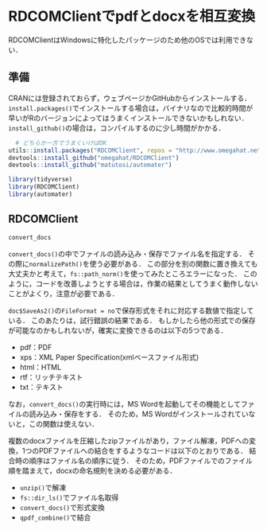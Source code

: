 # RDCOMClientでpdfとdocxを相互変換 {#RDCOMClient}

RDCOMClientはWindowsに特化したパッケージのため他のOSでは利用できない．


## 準備


CRANには登録されておらず，ウェブページかGitHubからインストールする．
`install.packages()`でインストールする場合は，バイナリなので比較的時間が早いがRのバージョンによってはうまくインストールできないかもしれない．
`install_github()`の場合は，コンパイルするのに少し時間がかかる．

```r
  # どちらか一方でうまくいけばOK
utils::install.packages("RDCOMClient", repos = "http://www.omegahat.net/R", type = "win.binary")
devtools::install_github("omegahat/RDCOMClient")
devtools::install_github("matutosi/automater")
```

```r
library(tidyverse)
library(RDCOMClient)
library(automater)
```

## RDCOMClient

```r
convert_docs
```

`convert_docs()`の中でファイルの読み込み・保存でファイル名を指定する．
その際に`normalizePath()`を使う必要がある．
この部分を別の関数に置き換えても大丈夫かと考えて，`fs::path_norm()`を使ってみたところエラーになった．
このように，コードを改善しようとする場合は，作業の結果としてうまく動作しないことがよくり，注意が必要である．

`doc$SaveAs2()`の`FileFormat = no`で保存形式をそれに対応する数値で指定している．
このあたりは，試行錯誤の結果である．
もしかしたら他の形式での保存が可能なのかもしれないが，確実に変換できるのは以下の5つである．

- pdf：PDF
- xps：XML Paper Specification(xmlベースファイル形式)   
- html：HTML   
- rtf：リッチテキスト   
- txt：テキスト   


なお，`convert_docs()`の実行時には，MS Wordを起動してその機能としてファイルの読み込み・保存をする．
そのため，MS Wordがインストールされていないと，この関数は使えない．


複数のdocxファイルを圧縮したzipファイルがあり，ファイル解凍，PDFへの変換，1つのPDFファイルへの結合をするようなコードは以下のとおりである．
結合時の順序はファイル名の順序に従う．
そのため，PDFファイルでのファイル順を踏まえて，docxの命名規則を決める必要がある．

- `unzip()`で解凍   
- `fs::dir_ls()`でファイル名取得   
- `convert_docs()`で形式変換   
- `qpdf_combine()`で結合


<!--
```r
files <- 
  "C:/Users/matu/Desktop" %>%
  fs::dir_ls()
files %>%
  purrr::walk(convert_docs, format = "pdf")
```



### 変換実行
  # https://stackoverflow.com/questions/32846741/convert-pdf-file-to-docx/73720411#73720411
  # https://stackoverflow.com/questions/49113503/how-to-convert-docx-to-pdf


```r
library(RDCOMClient)
wordApp <- COMCreate("Word.Application")
wordApp[["Visible"]] <- TRUE
wordApp[["DisplayAlerts"]] <- FALSE
path_To_PDF_File <- "xxx.pdf"
path_To_Word_File <- "xxx.docx"
doc <- 
  wordApp[["Documents"]]$Open(normalizePath(path_To_PDF_File), 
    ConfirmConversions = FALSE)
doc$SaveAs2(path_To_Word_File)
```

### ラッパー関数

```r
library(RDCOMClient)
pdf2docx <- function(pdf, docx = NULL){
  if(is.null(docx)){
    docx <- paste0(getwd(), sub("pdf", "docx", pdf))
  }
  wordApp <- RDCOMClient::COMCreate("Word.Application")
  wordApp[["Visible"]] <- TRUE
  wordApp[["DisplayAlerts"]] <- FALSE
  doc <- 
    wordApp[["Documents"]]$Open(normalizePath(pdf), ConfirmConversions = FALSE)
  doc$SaveAs2(docx)
  doc$close()
}

wd <- "d:/matu/work/tmp/"
setwd(wd)
path_docx <- function(path_pdf){
  if(grepl("[A-z]:", path_pdf)){
    return(sub("pdf", "docx", path_pdf))
  }
  path <- file.path(getwd(), sub("pdf", "docx", path_pdf))
  return(sub("//", "/", path))
}
testthat::expect_equal(path_docx("a.pdf"                 ), "d:/matu/work/tmp/a.docx"     )
testthat::expect_equal(path_docx("d:/matu/work/tmp/a.pdf"), "d:/matu/work/tmp/a.docx"     )
testthat::expect_equal(path_docx("test/a.pdf"            ), "d:/matu/work/tmp/test/a.docx")
testthat::expect_equal(path_docx("/test/a.pdf"           ), "d:/matu/work/tmp/test/a.docx")


wd <- "d:/"
setwd(wd)
pdf2docx("a.pdf")
```


## pdf2docx

```r
```
-->
